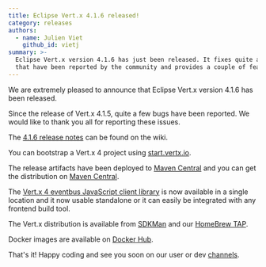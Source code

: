 ```yaml
---
title: Eclipse Vert.x 4.1.6 released!
category: releases
authors:
  - name: Julien Viet
    github_id: vietj
summary: >-
  Eclipse Vert.x version 4.1.6 has just been released. It fixes quite a few bugs
  that have been reported by the community and provides a couple of features
---
```


We are extremely pleased to announce that Eclipse Vert.x version 4.1.6 has been released.

Since the release of Vert.x 4.1.5, quite a few bugs have been reported. We would like to thank you all for reporting these issues.

The [4.1.6 release notes](https://github.com/vert-x3/wiki/wiki/4.1.6-Release-Notes) can be found on the wiki.

You can bootstrap a Vert.x 4 project using [start.vertx.io](https://start.vertx.io).

The release artifacts have been deployed to [Maven Central](https://search.maven.org/search?q=g:io.vertx%20AND%20v:4.1.6) and
you can get the distribution on [Maven Central](https://repo1.maven.org/maven2/io/vertx/vertx-stack-manager/4.1.6/).

The [Vert.x 4 eventbus JavaScript client library](https://www.npmjs.com/package/@vertx/eventbus-bridge-client.js) is now available
in a single location and it now usable standalone or it can easily be integrated with any frontend build tool.

The Vert.x distribution is available from [SDKMan](https://sdkman.io) and our
[HomeBrew TAP](https://github.com/vertx-distrib/homebrew-tap).

Docker images are available on [Docker Hub](https://hub.docker.com/u/vertx/).

That's it! Happy coding and see you soon on our user or dev [channels](https://vertx.io/channels).

